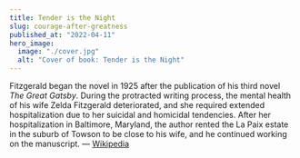 ```yaml
---
title: Tender is the Night
slug: courage-after-greatness
published_at: "2022-04-11"
hero_image:
  image: "./cover.jpg"
  alt: "Cover of book: Tender is the Night"
---
```


Fitzgerald began the novel in 1925 after the publication of his third novel
_The Great Gatsby_. During the protracted writing process, the mental health of
his wife Zelda Fitzgerald deteriorated, and she required extended
hospitalization due to her suicidal and homicidal tendencies. After her
hospitalization in Baltimore, Maryland, the author rented the La Paix estate
in the suburb of Towson to be close to his wife, and he continued working on
the manuscript. — [Wikipedia](https://en.wikipedia.org/wiki/Tender_Is_the_Night)

